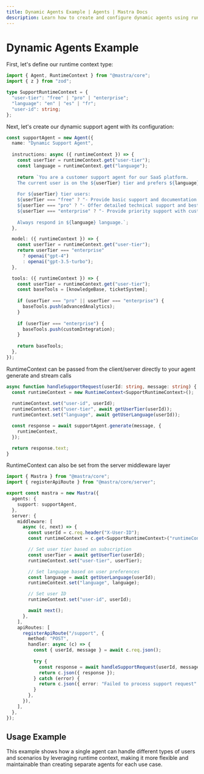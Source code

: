 ```yaml
---
title: Dynamic Agents Example | Agents | Mastra Docs
description: Learn how to create and configure dynamic agents using runtime context in Mastra.
---
```


# Dynamic Agents Example

First, let's define our runtime context type:

```typescript
import { Agent, RuntimeContext } from "@mastra/core";
import { z } from "zod";

type SupportRuntimeContext = {
  "user-tier": "free" | "pro" | "enterprise";
  "language": "en" | "es" | "fr";
  "user-id": string;
};
```

Next, let's create our dynamic support agent with its configuration:

```typescript
const supportAgent = new Agent({
  name: "Dynamic Support Agent",
  
  instructions: async ({ runtimeContext }) => {
    const userTier = runtimeContext.get("user-tier");
    const language = runtimeContext.get("language");
    
    return `You are a customer support agent for our SaaS platform.
    The current user is on the ${userTier} tier and prefers ${language} language.
    
    For ${userTier} tier users:
    ${userTier === "free" ? "- Provide basic support and documentation links" : ""}
    ${userTier === "pro" ? "- Offer detailed technical support and best practices" : ""}
    ${userTier === "enterprise" ? "- Provide priority support with custom solutions" : ""}
    
    Always respond in ${language} language.`;
  },

  model: ({ runtimeContext }) => {
    const userTier = runtimeContext.get("user-tier");
    return userTier === "enterprise" 
      ? openai("gpt-4") 
      : openai("gpt-3.5-turbo");
  },

  tools: ({ runtimeContext }) => {
    const userTier = runtimeContext.get("user-tier");
    const baseTools = [knowledgeBase, ticketSystem];
    
    if (userTier === "pro" || userTier === "enterprise") {
      baseTools.push(advancedAnalytics);
    }
    
    if (userTier === "enterprise") {
      baseTools.push(customIntegration);
    }
    
    return baseTools;
  },
});
```

RuntimeContext can be passed from the client/server directly to your agent generate and stream calls

```typescript
async function handleSupportRequest(userId: string, message: string) {
  const runtimeContext = new RuntimeContext<SupportRuntimeContext>();
  
  runtimeContext.set("user-id", userId);
  runtimeContext.set("user-tier", await getUserTier(userId));
  runtimeContext.set("language", await getUserLanguage(userId));

  const response = await supportAgent.generate(message, {
    runtimeContext,
  });

  return response.text;
}
```

RuntimeContext can also be set from the server middleware layer

```typescript
import { Mastra } from "@mastra/core";
import { registerApiRoute } from "@mastra/core/server";

export const mastra = new Mastra({
  agents: {
    support: supportAgent,
  },
  server: {
    middleware: [
      async (c, next) => {
        const userId = c.req.header("X-User-ID");
        const runtimeContext = c.get<SupportRuntimeContext>("runtimeContext");

        // Set user tier based on subscription
        const userTier = await getUserTier(userId);
        runtimeContext.set("user-tier", userTier);

        // Set language based on user preferences
        const language = await getUserLanguage(userId);
        runtimeContext.set("language", language);

        // Set user ID
        runtimeContext.set("user-id", userId);

        await next();
      },
    ],
    apiRoutes: [
      registerApiRoute("/support", {
        method: "POST",
        handler: async (c) => {
          const { userId, message } = await c.req.json();
          
          try {
            const response = await handleSupportRequest(userId, message);
            return c.json({ response });
          } catch (error) {
            return c.json({ error: "Failed to process support request" }, 500);
          }
        },
      }),
    ],
  },
});
```

## Usage Example

This example shows how a single agent can handle different types of users and scenarios by leveraging runtime context, making it more flexible and maintainable than creating separate agents for each use case.

